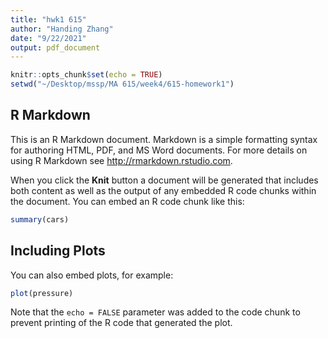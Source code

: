 ```yaml
---
title: "hwk1 615"
author: "Handing Zhang"
date: "9/22/2021"
output: pdf_document
---
```


```r
knitr::opts_chunk$set(echo = TRUE)
setwd("~/Desktop/mssp/MA 615/week4/615-homework1")
```

## R Markdown

This is an R Markdown document. Markdown is a simple formatting syntax for authoring HTML, PDF, and MS Word documents. For more details on using R Markdown see <http://rmarkdown.rstudio.com>.

When you click the **Knit** button a document will be generated that includes both content as well as the output of any embedded R code chunks within the document. You can embed an R code chunk like this:

```r
summary(cars)
```

## Including Plots

You can also embed plots, for example:

```r
plot(pressure)
```

Note that the `echo = FALSE` parameter was added to the code chunk to prevent printing of the R code that generated the plot.

